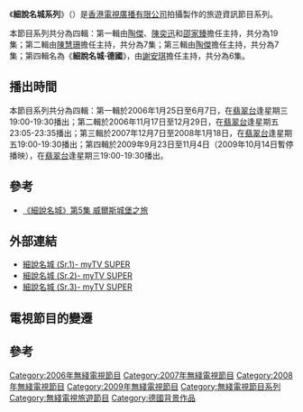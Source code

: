 《'''細說名城系列'''》（{{lang-en|'''From City to City Series'''}}）是[[香港|香港]][[電視廣播有限公司|電視廣播有限公司]]拍攝製作的旅遊資訊節目系列。

本節目系列共分為四輯：第一輯由[[陶傑|陶傑]]、[[陳奕迅|陳奕迅]]和[[邵家臻|邵家臻]]擔任主持，共分為19集；第二輯由[[陳慧珊|陳慧珊]]擔任主持，共分為7集；第三輯由[[陶傑|陶傑]]擔任主持，共分為7集；第四輯名為《'''細說名城·德國'''》，由[[謝安琪|謝安琪]]擔任主持，共分為6集。

==播出時間==
本節目系列共分為四輯：第一輯於2006年1月25日至6月7日，在[[翡翠台|翡翠台]]逢星期三19:00-19:30播出；第二輯於2006年11月17日至12月29日，在[[翡翠台|翡翠台]]逢星期五23:05-23:35播出；第三輯於2007年12月7日至2008年1月18日，在[[翡翠台|翡翠台]]逢星期五19:00-19:30播出；第四輯於2009年9月23日至11月4日（2009年10月14日暫停播映），在[[翡翠台|翡翠台]]逢星期三19:00-19:30播出。

==參考==
*[https://paper.hket.com/article/1280757/%E5%A8%81%E7%88%BE%E6%96%AF%E5%9F%8E%E5%A0%A1%E4%B9%8B%E6%97%85   《細說名城》第5集 威爾斯城堡之旅] {{Wayback|url=https://paper.hket.com/article/1280757/%E5%A8%81%E7%88%BE%E6%96%AF%E5%9F%8E%E5%A0%A1%E4%B9%8B%E6%97%85 |date=20201014095611 }}

==外部連結==
*[https://programme.mytvsuper.com/tc/116568/%E7%B4%B0%E8%AA%AA%E5%90%8D%E5%9F%8E/casts   細說名城 (Sr.1)- myTV SUPER] {{Wayback|url=https://programme.mytvsuper.com/tc/116568/%E7%B4%B0%E8%AA%AA%E5%90%8D%E5%9F%8E/casts |date=20201014095614 }}
*[https://programme.mytvsuper.com/tc/116915/%E7%B4%B0%E8%AA%AA%E5%90%8D%E5%9F%8E-sr-2/casts  細說名城 (Sr.2)- myTV SUPER] {{Wayback|url=https://programme.mytvsuper.com/tc/116915/%E7%B4%B0%E8%AA%AA%E5%90%8D%E5%9F%8E-sr-2/casts |date=20201014095618 }}
*[https://programme.mytvsuper.com/tc/114442/%E7%B4%B0%E8%AA%AA%E5%90%8D%E5%9F%8E-sr-3/casts  細說名城 (Sr.3)- myTV SUPER] {{Wayback|url=https://programme.mytvsuper.com/tc/114442/%E7%B4%B0%E8%AA%AA%E5%90%8D%E5%9F%8E-sr-3/casts |date=20201014095622 }}

==電視節目的變遷==
{{電視節目的變遷|
|電視台={{HK}}[[無綫電視|無綫電視]][[翡翠台|翡翠台]]
|播放檔次=星期三 19:00-19:30 時段
|節目名稱=細說名城 (第一輯)<br />(2006.01.25 - 2006.06.07)
|上一節目=[[笑口常開|笑口常開]]<br />(2005.12.21 - 2006.01.18)
|下一節目=[[天賜良源|天賜良源]] (第三輯)<br />(2006.06.14 - 2006.07.12)
|2電視台={{HK}}[[無綫電視|無綫電視]][[翡翠台|翡翠台]]
|2播放檔次=星期五 23:05-23:35 時段
|2節目名稱=細說名城 (第二輯)<br />(2006.11.17 - 2006.12.29)
|2上一節目=[[萬千星輝頒獎典禮2006|萬千星輝頒獎典禮2006]]<br />(2006.11.10)<span style="font-size:smaller;">(21:30-23:35)</span>
|2下一節目=特備節目
|3電視台={{HK}}[[無綫電視|無綫電視]][[翡翠台|翡翠台]]
|3播放檔次=星期五 19:00-19:30 時段
|3節目名稱=細說名城 (第三輯)<br />(2007.12.07 - 2008.01.18)
|3上一節目=念慈菴潤·[[舞動奇跡|舞動奇跡]]<br />(第10集)<br />(2007.11.30)<span style="font-size:smaller;">(19:00-19:55)</span>
|3下一節目=特備節目
|4電視台={{HK}}[[無綫電視|無綫電視]][[翡翠台|翡翠台]]
|4播放檔次=星期三 19:00-19:30 時段
|4節目名稱=細說名城·德國<br />(第1-3集)<br />(2009.09.23 - 2009.10.07)
|4上一節目=[[轎夫擊鼓戰東瀛|轎夫擊鼓戰東瀛]]  (港台節目)<br />(2009.09.16)
|4下一節目=施政報告論壇<br />(2009.10.14)<span style="font-size:smaller;">(19:00-20:00)</span>
|5節目名稱=細說名城·德國<br />(第4-6集)<br />(2009.10.21 - 2009.11.04)
|5上一節目=施政報告論壇<br />(2009.10.14)<span style="font-size:smaller;">(19:00-20:00)</span>
|5下一節目=[[喜迎東亞社區藝術節|喜迎東亞社區藝術節]]<br />(2009.11.11)
}}

==參考==
{{謝安琪}}

[[Category:2006年無綫電視節目|Category:2006年無綫電視節目]]
[[Category:2007年無綫電視節目|Category:2007年無綫電視節目]]
[[Category:2008年無綫電視節目|Category:2008年無綫電視節目]]
[[Category:2009年無綫電視節目|Category:2009年無綫電視節目]]
[[Category:無綫電視節目系列|Category:無綫電視節目系列]]
[[Category:無綫電視旅遊節目|Category:無綫電視旅遊節目]]
[[Category:德國背景作品|Category:德國背景作品]]